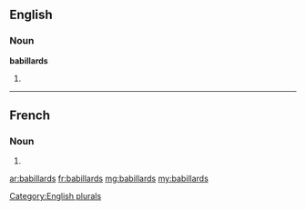 ==English==

===Noun===
'''babillards'''

# {{plural of|[[babillard]]}}

[[Category:English plurals]]

----

==French==

===Noun===
{{infl|fr|plural}} {{m|p}}

# {{plural of|babillard|lang=fr}}

[[ar:babillards]]
[[fr:babillards]]
[[mg:babillards]]
[[my:babillards]]